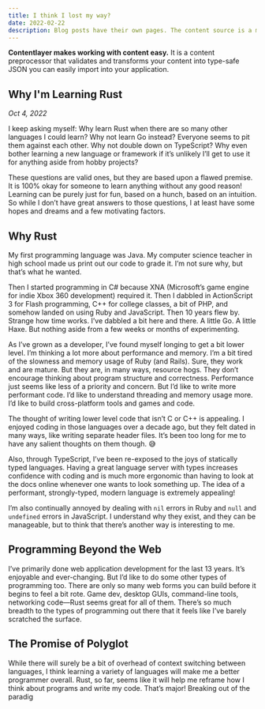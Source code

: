 ```yaml
---
title: I think I lost my way?
date: 2022-02-22
description: Blog posts have their own pages. The content source is a markdown file, parsed to HTML by Contentlayer.
---
```


**Contentlayer makes working with content easy.** It is a content preprocessor that validates and transforms your content into type-safe JSON you can easily import into your application.

## Why I'm Learning Rust

_Oct 4, 2022_

I keep asking myself: Why learn Rust when there are so many other languages I could learn? Why not learn Go instead? Everyone seems to pit them against each other. Why not double down on TypeScript? Why even bother learning a new language or framework if it’s unlikely I’ll get to use it for anything aside from hobby projects?

These questions are valid ones, but they are based upon a flawed premise. It is 100% okay for someone to learn anything without any good reason! Learning can be purely just for fun, based on a hunch, based on an intuition. So while I don’t have great answers to those questions, I at least have some hopes and dreams and a few motivating factors.

## Why Rust

My first programming language was Java. My computer science teacher in high school made us print out our code to grade it. I’m not sure why, but that’s what he wanted.

Then I started programming in C# because XNA (Microsoft’s game engine for indie Xbox 360 development) required it. Then I dabbled in ActionScript 3 for Flash programming, C++ for college classes, a bit of PHP, and somehow landed on using Ruby and JavaScript. Then 10 years flew by. Strange how time works. I’ve dabbled a bit here and there. A little Go. A little Haxe. But nothing aside from a few weeks or months of experimenting.

As I’ve grown as a developer, I’ve found myself longing to get a bit lower level. I’m thinking a lot more about performance and memory. I’m a bit tired of the slowness and memory usage of Ruby (and Rails). Sure, they work and are mature. But they are, in many ways, resource hogs. They don’t encourage thinking about program structure and correctness. Performance just seems like less of a priority and concern. But I’d like to write more performant code. I’d like to understand threading and memory usage more. I’d like to build cross-platform tools and games and code.

The thought of writing lower level code that isn’t C or C++ is appealing. I enjoyed coding in those languages over a decade ago, but they felt dated in many ways, like writing separate header files. It’s been too long for me to have any salient thoughts on them though. 😅

Also, through TypeScript, I’ve been re-exposed to the joys of statically typed languages. Having a great language server with types increases confidence with coding and is much more ergonomic than having to look at the docs online whenever one wants to look something up. The idea of a performant, strongly-typed, modern language is extremely appealing!

I’m also continually annoyed by dealing with `nil` errors in Ruby and `null` and `undefined` errors in JavaScript. I understand why they exist, and they can be manageable, but to think that there’s another way is interesting to me.

## Programming Beyond the Web

I’ve primarily done web application development for the last 13 years. It’s enjoyable and ever-changing. But I’d like to do some other types of programming too. There are only so many web forms you can build before it begins to feel a bit rote. Game dev, desktop GUIs, command-line tools, networking code—Rust seems great for all of them. There’s so much breadth to the types of programming out there that it feels like I’ve barely scratched the surface.

## The Promise of Polyglot

While there will surely be a bit of overhead of context switching between languages, I think learning a variety of languages will make me a better programmer overall. Rust, so far, seems like it will help me reframe how I think about programs and write my code. That’s major! Breaking out of the paradig

